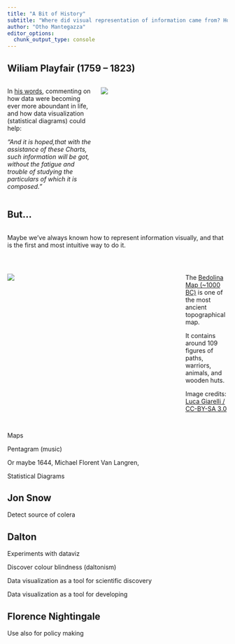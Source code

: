 ```yaml
---
title: "A Bit of History"
subtitle: "Where did visual representation of information came from? How long has it been around?"
author: "Otho Mantegazza"
editor_options: 
  chunk_output_type: console
---
```


## {background-image="img/quipu.jpg" background-size="contain" background-repeat="no-repeat"}

## Wiliam Playfair (1759 – 1823)

:::: {.columns}

::: {.column width="40%"}
In [his words](https://en.wikipedia.org/wiki/William_Playfair), commenting on how data were becoming ever more aboundant in life, and how data visualization (statistical diagrams) could help:

*"And it is hoped,that with the assistance of these Charts, such information will be got,
without the fatigue and trouble of studying the particulars of which it is composed."*

:::

::: {.column width="60%"}
![](img/playfair-timeseries-small.png)
:::

::::

## But...

:::: {.columns}
::: {.column width="40%"}

Maybe we've always known how to represent information visually, and that is the first and most intuitive way to do it.

:::
::::

##

:::: {.columns}
::: {.column width="80%"}

![](img/mappa-bedolina.jpg)
:::
::: {.column width="20%" .caption}
The [Bedolina Map (~1000 BC)](https://en.wikipedia.org/wiki/Bedolina_Map) is one of the most ancient topographical map.

It contains around 109 figures of paths, warriors, animals, and wooden huts.

Image credits: [Luca Giarelli / CC-BY-SA 3.0](https://commons.wikimedia.org/wiki/File:Composizione_geometrica_chiamata_mappa_di_Bedolina_-_Bedolina_R_1_-_Capo_di_Ponte_(Foto_Luca_Giarelli).jpg)
:::
::::

## 

Maps

Pentagram (music)

Or maybe 1644, Michael Florent Van Langren,

Statistical Diagrams

## Jon Snow

Detect source of colera   

## Dalton 

Experiments with dataviz

Discover colour blindness (daltonism)

Data visualization as a tool for scientific discovery

Data visualization as a tool for developing 

## Florence Nightingale

Use also for policy making